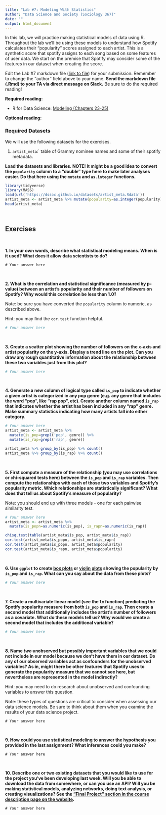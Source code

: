 ```yaml
---
title: "Lab #7: Modeling With Statistics"
author: "Data Science and Society (Sociology 367)"
date: ""
output: html_document
---
```


In this lab, we will practice making statistical models of data using R. Throughout the lab we'll be using these models to understand how Spotify calculates their "popularity" scores assigned to each artist. This is a synthetic score that spotify assigns to each song based on some features of user data. We start on the premise that Spotify may consider some of the features in our dataset when creating the score.

Edit the Lab #7 markdown file ([link to file](/assignments/Lab_7.Rmd)) for your submission. Remember to change the "author" field above to your name. **Send the markdown file (.Rmd) to your TA via direct message on Slack.** Be sure to do the required reading!

**Required reading:** 

* R for Data Science: [Modeling (Chapters 23-25)](https://r4ds.had.co.nz/model-intro.html)


**Optional reading:** 



### Required Datasets

We will use the following datasets for the exercises.

(1) `artist_meta`:` table of Grammy nominee names and some of their spotify metadata.


**Load the datasets and libraries. NOTE! It might be a good idea to convert the `popularity` column to a "double" type here to make later analyses easier. Do that here using the `mutate` and `as.integer` functions.**
```r
library(tidyverse)
library(MASS)
load(url('https://dssoc.github.io/datasets/artist_meta.Rdata'))
artist_meta <- artist_meta %>% mutate(popularity=as.integer(popularity))
head(artist_meta)
```
<br/>


## Exercises
<br/>

**1. In your own words, describe what statistical modeling means. When is it used? What does it allow data scientists to do?**

```
# Your answer here
```
<br/>


**2. What is the correlation and statistical significance (measured by p-value) between an artist's popularity and their number of followers on Spotify? Why would this correlation be less than 1.0?**

Note: be sure you have converted the `popularity` column to numeric, as described above.

Hint: you may find the `cor.test` function helpful.
```r
# Your answer here
```
<br/>


**3. Create a scatter plot showing the number of followers on the x-axis and artist popularity on the y-axis. Display a trend line on the plot. Can you draw any rough quantitative information about the relationship between these two variables just from this plot?**
```r
# Your answer here
```
<br/>


**4. Generate a new column of logical type called `is_pop` to indicate whether a given artist is categorized in any pop genre (e.g. any genre that includes the word "pop", like "rap pop", etc). Create another column named `is_rap` that indicates whether the artist has been included in any "rap" genre. Make summary statistics indicating how many artists fall into either category.**
```r
# Your answer here
artist_meta <- artist_meta %>% 
  mutate(is_pop=grepl('pop', genre)) %>% 
  mutate(is_rap=grepl('rap', genre))

artist_meta %>% group_by(is_pop) %>% count()
artist_meta %>% group_by(is_rap) %>% count()
```
<br/>

**5. First compute a measure of the relationship (you may use correlations or chi-squared tests here) between the `is_pop` and `is_rap` variables. Then compute the relationships with each of those two variables and Spotify's popularity metric. Which relationships are statistically significant? What does that tell us about Spotify's measure of popularity?**

Note: you should end up with three models - one for each pairwise similarity test.
```r
# Your answer here
artist_meta <- artist_meta %>% 
  mutate(is_popn=as.numeric(is_pop), is_rapn=as.numeric(is_rap))

chisq.test(table(artist_meta$is_pop, artist_meta$is_rap))
cor.test(artist_meta$is_popn, artist_meta$is_rapn)
cor.test(artist_meta$is_popn, artist_meta$popularity)
cor.test(artist_meta$is_rapn, artist_meta$popularity)
```
<br/>

**6. Use `ggplot` to create [box plots](https://www.r-graph-gallery.com/boxplot.html) or [violin plots](https://www.r-graph-gallery.com/violin.html) showing the popularity by `is_pop` and `is_rap`. What can you say about the data from these plots?**
```r
# Your answer here
```
<br/>

**7. Create a multivariate linear model (see the `lm` function) predicting the Spotify popularity measure from both `is_pop` and `is_rap`. Then create a second model that additionally includes the artist's number of followers as a covariate. What do these models tell us? Why would we create a second model that includes the additional variable?**
```r
# Your answer here
```
<br/>


**8. Name *two* unobserved but possibly important variables that we could not include in our model because we don't have them in our dataset. Do any of our observed variables act as confounders for the unobserved variables? As in, might there be other features that Spotify uses to generate the popularity measure that we cannot see here, but nevertheless are represented in the model indirectly?**

Hint: you may need to do research about unobserved and confounding variables to answer this question.

Note: these types of questions are critical to consider when assessing our data science models. Be sure to think about them when you examine the results of your data science project.
```
# Your answer here
```
<br/>

**9. How could you use statistical modeling to answer the hypothesis you provided in the last assignment? What inferences could you make?**
```
# Your answer here
```
<br/>


**10. Describe one or two existing datasets that you would like to use for the project you've been developing last week. Will you be able to download the data from somewhere, or can you use an API? Will you be making statistical models, analyzing networks, doing text analysis, or creating visualizations? See the ["Final Project " section in the course description page on the website](https://dssoc.github.io/course/).**
```
# Your answer here
```
